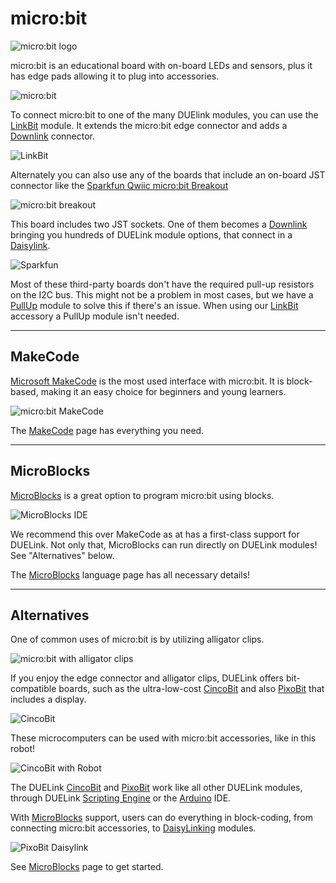 # micro:bit

![micro:bit logo](pathname:///img/microbit-logo.png)

micro:bit is an educational board with on-board LEDs and sensors, plus it has edge pads allowing it to plug into accessories.

![micro:bit](pathname:///img/microbit.png)

To connect micro:bit to one of the many DUElink modules, you can use the [LinkBit](../catalog/accessory/linkbit) module. It extends the micro:bit edge connector and adds a [Downlink](../interface/downlink) connector.

![LinkBit](pathname:///img/microbit-linkbit.png)

Alternately you can also use any of the boards that include an on-board JST connector like the [Sparkfun Qwiic micro:bit Breakout](https://www.sparkfun.com/sparkfun-qwiic-micro-bit-breakout.html)

![micro:bit breakout](pathname:///img/microbit-breakout.png)

This board includes two JST sockets. One of them becomes a [Downlink](../interface/downlink) bringing you hundreds of DUELink module options, that connect in a [Daisylink](../engine/daisylink). 

![Sparkfun](pathname:///img/microbit-sparkfun-duelink.png)

Most of these third-party boards don't have the required pull-up resistors on the I2C bus. This might not be a problem in most cases, but we have a [PullUp](../catalog/accessory/pullup) module to solve this if there's an issue. When using our [LinkBit](../catalog/accessory/linkbit) accessory a PullUp module isn't needed.

---

## MakeCode

[Microsoft MakeCode](https://www.microsoft.com/en-us/makecode) is the most used interface with micro:bit. It is block-based, making it an easy choice for beginners and young learners.

![micro:bit MakeCode](pathname:///img/microbit-makecode.png)

The [MakeCode](../language/makecode) page has everything you need.

---


## MicroBlocks

[MicroBlocks](https://microblocks.fun/) is a great option to program micro:bit using blocks.

![MicroBlocks IDE](pathname:///img/microblocks-ide.png)

We recommend this over MakeCode as at has a first-class support for DUELink. Not only that, MicroBlocks can run directly on DUELink modules! See "Alternatives" below.

The [MicroBlocks](../language/microblocks) language page has all necessary details!

---

## Alternatives

One of common uses of micro:bit is by utilizing alligator clips.

![micro:bit with alligator clips](pathname:///img/microbit-clip.png)

If you enjoy the edge connector and alligator clips, DUELink offers bit-compatible boards, such as the ultra-low-cost [CincoBit](../catalog/microcomputer/cincobit) and also [PixoBit](../catalog/microcomputer/pixobit) that includes a display.

![CincoBit](pathname:///img/cincobit-pixobit.png)

These microcomputers can be used with micro:bit accessories, like in this robot!

![CincoBit with Robot](pathname:///img/cincobit-robot.png)

The DUELink [CincoBit](../catalog/microcomputer/cincobit) and [PixoBit](../catalog/microcomputer/pixobit) work like all other DUELink modules, through DUELink [Scripting Engine](../engine/scripting) or the [Arduino](arduino) IDE.

With [MicroBlocks](../language/microblocks) support, users can do everything in block-coding, from connecting micro:bit accessories, to [DaisyLinking](../engine/daisylink) modules.

![PixoBit Daisylink](pathname:///img/pixobit-daisylinked.png)

See [MicroBlocks](../language/microblocks) page to get started.
